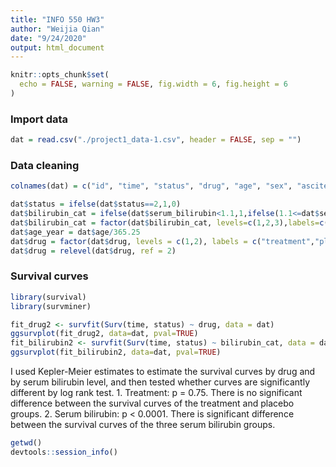 ```yaml
---
title: "INFO 550 HW3"
author: "Weijia Qian"
date: "9/24/2020"
output: html_document
---
```


```r
knitr::opts_chunk$set(
  echo = FALSE, warning = FALSE, fig.width = 6, fig.height = 6
)
```

### Import data
```r
dat = read.csv("./project1_data-1.csv", header = FALSE, sep = "")
```

### Data cleaning
```r
colnames(dat) = c("id", "time", "status", "drug", "age", "sex", "ascites","hepatomegaly", "spiders","edema","serum_bilirubin","serum_cholesterol", "albumin", "urine_copper", "alkaline_phosphatase","SGOT","triglicerides","platelets","prothrombin","histologic_stage")

dat$status = ifelse(dat$status==2,1,0)
dat$bilirubin_cat = ifelse(dat$serum_bilirubin<1.1,1,ifelse(1.1<=dat$serum_bilirubin & dat$serum_bilirubin<=3.3,2,3))
dat$bilirubin_cat = factor(dat$bilirubin_cat, levels=c(1,2,3),labels=c("<1.1","1.1-3.3",">3.3"))
dat$age_year = dat$age/365.25
dat$drug = factor(dat$drug, levels = c(1,2), labels = c("treatment","placebo"))
dat$drug = relevel(dat$drug, ref = 2)
```

### Survival curves
```r
library(survival)
library(survminer)

fit_drug2 <- survfit(Surv(time, status) ~ drug, data = dat)
ggsurvplot(fit_drug2, data=dat, pval=TRUE)
fit_bilirubin2 <- survfit(Surv(time, status) ~ bilirubin_cat, data = dat)
ggsurvplot(fit_bilirubin2, data=dat, pval=TRUE)
```

I used Kepler-Meier estimates to estimate the survival curves by drug and by serum bilirubin level, and then tested whether curves are significantly different by log rank test.
1. Treatment: p = 0.75. There is no significant difference between the survival curves of the treatment and placebo groups.
2. Serum bilirubin: p < 0.0001. There is significant difference between the survival curves of the three serum bilirubin groups.

```r
getwd()
devtools::session_info()
```


